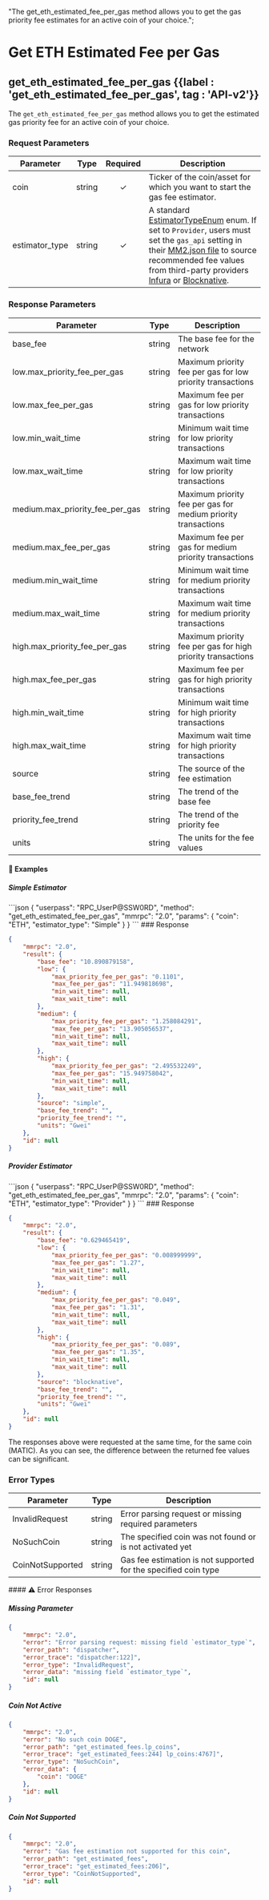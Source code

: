   "The get_eth_estimated_fee_per_gas method allows you to get the gas priority fee estimates for an active coin of your choice.";

# Get ETH Estimated Fee per Gas

## get\_eth\_estimated\_fee\_per\_gas {{label : 'get_eth_estimated_fee_per_gas', tag : 'API-v2'}}

The `get_eth_estimated_fee_per_gas` method allows you to get the estimated gas priority fee for an active coin of your choice.

### Request Parameters

| Parameter       | Type   | Required | Description                                                                                                                                                                                                                                                                                                                                                                                      |
| --------------- | ------ | :------: | ------------------------------------------------------------------------------------------------------------------------------------------------------------------------------------------------------------------------------------------------------------------------------------------------------------------------------------------------------------------------------------------------ |
| coin            | string |     ✓    | Ticker of the coin/asset for which you want to start the gas fee estimator.                                                                                                                                                                                                                                                                                                                      |
| estimator\_type | string |     ✓    | A standard [EstimatorTypeEnum](/komodo-defi-framework/api/common_structures/enums/#estimator-type-enum) enum. If set to `Provider`, users must set the `gas_api` setting in their [MM2.json file](/komodo-defi-framework/setup/configure-mm2-json/) to source recommended fee values from third-party providers [Infura](https://www.infura.io/) or [Blocknative](https://www.blocknative.com/). |

### Response Parameters

| Parameter                           | Type   | Description                                                   |
| ----------------------------------- | ------ | ------------------------------------------------------------- |
| base\_fee                           | string | The base fee for the network                                  |
| low\.max\_priority\_fee\_per\_gas   | string | Maximum priority fee per gas for low priority transactions    |
| low\.max\_fee\_per\_gas             | string | Maximum fee per gas for low priority transactions             |
| low\.min\_wait\_time                | string | Minimum wait time for low priority transactions               |
| low\.max\_wait\_time                | string | Maximum wait time for low priority transactions               |
| medium.max\_priority\_fee\_per\_gas | string | Maximum priority fee per gas for medium priority transactions |
| medium.max\_fee\_per\_gas           | string | Maximum fee per gas for medium priority transactions          |
| medium.min\_wait\_time              | string | Minimum wait time for medium priority transactions            |
| medium.max\_wait\_time              | string | Maximum wait time for medium priority transactions            |
| high.max\_priority\_fee\_per\_gas   | string | Maximum priority fee per gas for high priority transactions   |
| high.max\_fee\_per\_gas             | string | Maximum fee per gas for high priority transactions            |
| high.min\_wait\_time                | string | Minimum wait time for high priority transactions              |
| high.max\_wait\_time                | string | Maximum wait time for high priority transactions              |
| source                              | string | The source of the fee estimation                              |
| base\_fee\_trend                    | string | The trend of the base fee                                     |
| priority\_fee\_trend                | string | The trend of the priority fee                                 |
| units                               | string | The units for the fee values                                  |

#### 📌 Examples

##### Simple Estimator

<CodeGroup title="Get ETH Estimated Fee per Gas (Simple)" tag="POST" label="get_eth_estimated_fee_per_gas" mm2MethodDecorate="true">
  ```json
  {
    "userpass": "RPC_UserP@SSW0RD",
    "method": "get_eth_estimated_fee_per_gas",
    "mmrpc": "2.0",
    "params": {
      "coin": "ETH",
      "estimator_type": "Simple"
    }
  }
  ```
</CodeGroup>

<CollapsibleSection expandedText="Hide Get ETH Estimated Fee per Gas (Simple) Response" collapsedText="Show Get ETH Estimated Fee per Gas (Simple) Response">
  ### Response

  ```json
  {
      "mmrpc": "2.0",
      "result": {
          "base_fee": "10.890879158",
          "low": {
              "max_priority_fee_per_gas": "0.1101",
              "max_fee_per_gas": "11.949818698",
              "min_wait_time": null,
              "max_wait_time": null
          },
          "medium": {
              "max_priority_fee_per_gas": "1.258084291",
              "max_fee_per_gas": "13.905056537",
              "min_wait_time": null,
              "max_wait_time": null
          },
          "high": {
              "max_priority_fee_per_gas": "2.495532249",
              "max_fee_per_gas": "15.949758042",
              "min_wait_time": null,
              "max_wait_time": null
          },
          "source": "simple",
          "base_fee_trend": "",
          "priority_fee_trend": "",
          "units": "Gwei"
      },
      "id": null
  }
  ```
</CollapsibleSection>

##### Provider Estimator

<CodeGroup title="Get ETH Estimated Fee per Gas (Provider)" tag="POST" label="get_eth_estimated_fee_per_gas" mm2MethodDecorate="true">
  ```json
  {
    "userpass": "RPC_UserP@SSW0RD",
    "method": "get_eth_estimated_fee_per_gas",
    "mmrpc": "2.0",
    "params": {
      "coin": "ETH",
      "estimator_type": "Provider"
    }
  }
  ```
</CodeGroup>

<CollapsibleSection expandedText="Hide Get ETH Estimated Fee per Gas (Provider) Response" collapsedText="Show Get ETH Estimated Fee per Gas (Provider) Response">
  ### Response

  ```json
  {
      "mmrpc": "2.0",
      "result": {
          "base_fee": "0.629465419",
          "low": {
              "max_priority_fee_per_gas": "0.008999999",
              "max_fee_per_gas": "1.27",
              "min_wait_time": null,
              "max_wait_time": null
          },
          "medium": {
              "max_priority_fee_per_gas": "0.049",
              "max_fee_per_gas": "1.31",
              "min_wait_time": null,
              "max_wait_time": null
          },
          "high": {
              "max_priority_fee_per_gas": "0.089",
              "max_fee_per_gas": "1.35",
              "min_wait_time": null,
              "max_wait_time": null
          },
          "source": "blocknative",
          "base_fee_trend": "",
          "priority_fee_trend": "",
          "units": "Gwei"
      },
      "id": null
  }
  ```
</CollapsibleSection>

<Note type="info">
  The responses above were requested at the same time, for the same coin (MATIC). As you can see, the difference between the returned fee values can be significant.
</Note>

### Error Types

| Parameter        | Type   | Description                                                     |
| ---------------- | ------ | --------------------------------------------------------------- |
| InvalidRequest   | string | Error parsing request or missing required parameters            |
| NoSuchCoin       | string | The specified coin was not found or is not activated yet        |
| CoinNotSupported | string | Gas fee estimation is not supported for the specified coin type |

<CollapsibleSection expandedText="Hide Error Responses" collapsedText="Show Error Responses">
  #### ⚠️ Error Responses

  ##### Missing Parameter

  ```json
  {
      "mmrpc": "2.0",
      "error": "Error parsing request: missing field `estimator_type`",
      "error_path": "dispatcher",
      "error_trace": "dispatcher:122]",
      "error_type": "InvalidRequest",
      "error_data": "missing field `estimator_type`",
      "id": null
  }
  ```

  ##### Coin Not Active

  ```json
  {
      "mmrpc": "2.0",
      "error": "No such coin DOGE",
      "error_path": "get_estimated_fees.lp_coins",
      "error_trace": "get_estimated_fees:244] lp_coins:4767]",
      "error_type": "NoSuchCoin",
      "error_data": {
          "coin": "DOGE"
      },
      "id": null
  }
  ```

  ##### Coin Not Supported

  ```json
  {
      "mmrpc": "2.0",
      "error": "Gas fee estimation not supported for this coin",
      "error_path": "get_estimated_fees",
      "error_trace": "get_estimated_fees:206]",
      "error_type": "CoinNotSupported",
      "id": null
  }
  ```
</CollapsibleSection>
